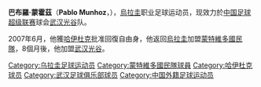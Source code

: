 {{noteta
|1=zh-hans:哈伊杜克;zh-hk:夏德;zh-tw:哈伊杜克;
|2=zh-hans:乌拉圭民族队; zh-hant:蒙特維多國民隊;
}}
{{Infobox Football biography
|          playername = 巴布羅·蒙霍茲
|            fullname = Pablo Roberto Munhoz Rodríguez
|         dateofbirth = {{birth date and age|1982|8|31}}
|         cityofbirth = [[里韋拉|里韋拉]]
|      countryofbirth = [[烏拉圭|烏拉圭]]
|              height = {{Height|m=1.75}}
|            position = [[中場|中場]]
|         currentclub = [[湖北武汉职业足球俱乐部|武汉光谷]]
|          clubnumber = 
|          youthyears = 
|          youthclubs = 
|               years = 2001-2004<br/>2005-2007<br/>2007<br/>2008
|               clubs = [[防卫者体育|防卫者体育]]<br/>[[哈伊杜克|哈伊杜克]]<br/>[[蒙特維多國民隊|蒙特維多國民隊]]<br/>[[湖北武汉职业足球俱乐部|武汉光谷]]
|         caps(goals) = 67 (4)<br/>50 (9)<br/>{{0}}3 (0)<br/>{{0}}0 (0)
|       nationalyears = 2003-2004
|        nationalteam = [[烏拉圭國家足球隊|烏拉圭]]
| nationalcaps(goals) = {{0}}5 (1)
|            pcupdate = 
|            ntupdate = 
}}
'''巴布羅·蒙霍茲'''（'''Pablo Munhoz'''，{{bd|1982年|8月31日|catIdx=Munhoz, Pablo}}），[[烏拉圭|烏拉圭]]职业足球运动员，现效力於[[中国足球超级联赛|中国足球超级联赛]]球会[[湖北武汉职业足球俱乐部|武汉光谷]]队。

2007年6月，他獲[[哈伊杜克|哈伊杜克]]批准回復自由身，他返回[[烏拉圭|烏拉圭]]加盟[[蒙特維多國民隊|蒙特維多國民隊]]，8個月後，他加盟[[湖北武汉职业足球俱乐部|武汉光谷]]。

{{DEFAULTSORT:Munhoz, Pablo}}
[[Category:乌拉圭足球运动员|Category:乌拉圭足球运动员]]
[[Category:蒙特維多國民隊球員|Category:蒙特維多國民隊球員]]
[[Category:哈伊杜克球员|Category:哈伊杜克球员]]
[[Category:武汉足球俱乐部球员|Category:武汉足球俱乐部球员]]
[[Category:中国外籍足球运动员|Category:中国外籍足球运动员]]